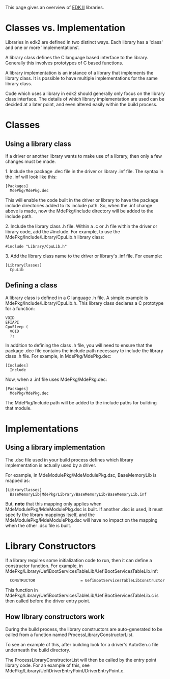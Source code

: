 <!-- [[Category:EDKII]] -->
This page gives an overview of [http://tianocore.github.io/edk2/ EDK II] libraries.

=Classes vs. Implementation=

Libraries in edk2 are defined in two distinct ways.  Each library has a 'class' and one or more 'implementations'.

A library class defines the C language based interface to the library.  Generally this involves prototypes of C based functions.

A library implementation is an instance of a library that implements the library class.  It is possible to have multiple implementations for the same library class.

Code which uses a library in edk2 should generally only focus on the library class interface.  The details of which library implementation are used can be decided at a later point, and even altered easily within the build process.

=Classes=

==Using a library class==

If a driver or another library wants to make use of a library, then only a few changes must be made.

1. Include the package .dec file in the driver or library .inf file.  The syntax in the .inf will look like this:
<Pre>
[Packages]
  MdePkg/MdePkg.dec
</Pre>

This will enable the code built in the driver or library to have the package include directories added to its include path.  So, when the .inf change above is made, now the MdePkg/Include directory will be added to the include path.

2. Include the library class .h file.  Within a .c or .h file within the driver or library code, add the #include.  For example, to use the MdePkg/Include/Library/CpuLib.h library class:
<Pre>
#include "Library/CpuLib.h"
</Pre>

3. Add the library class name to the driver or library's .inf file.  For example:
<Pre>
[LibraryClasses]
  CpuLib
</Pre>

==Defining a class==

A library class is defined in a C language .h file.  A simple example is MdePkg/Include/Library/CpuLib.h.  This library class declares a C prototype for a function:
<Pre>
VOID
EFIAPI
CpuSleep (
  VOID
  );
</Pre>

In addition to defining the class .h file, you will need to ensure that the package .dec file contains the include path necessary to include the library class .h file.  For example, in MdePkg/MdePkg.dec:
<Pre>
[Includes]
  Include
</Pre>

Now, when a .inf file uses MdePkg/MdePkg.dec:
<Pre>
[Packages]
  MdePkg/MdePkg.dec
</Pre>

The MdePkg/Include path will be added to the include paths for building that module.

=Implementations=

==Using a library implementation==

The .dsc file used in your build process defines which library implementation is actually used by a driver.

For example, in MdeModulePkg/MdeModulePkg.dsc, BaseMemoryLib is mapped as:
<Pre>
[LibraryClasses]
  BaseMemoryLib|MdePkg/Library/BaseMemoryLib/BaseMemoryLib.inf
</Pre>

But, '''note''' that this mapping only applies when MdeModulePkg/MdeModulePkg.dsc is built.  If another .dsc is used, it must specify the library mappings itself, and the MdeModulePkg/MdeModulePkg.dsc will have no impact on the mapping when the other .dsc file is built.

=Library Constructors=

If a library requires some initialization code to run, then it can define a constructor function.  For example, in MdePkg/Library/UefiBootServicesTableLib/UefiBootServicesTableLib.inf:
<Pre>
  CONSTRUCTOR                    = UefiBootServicesTableLibConstructor
</Pre>

This function in MdePkg/Library/UefiBootServicesTableLib/UefiBootServicesTableLib.c is then called before the driver entry point.

==How library constructors work==

During the build process, the library constructors are auto-generated to be called from a function named ProcessLibraryConstructorList.

To see an example of this, after building look for a driver's AutoGen.c file underneath the build directory.

The ProcessLibraryConstructorList will then be called by the entry point library code.  For an example of this, see MdePkg/Library/UefiDriverEntryPoint/DriverEntryPoint.c.